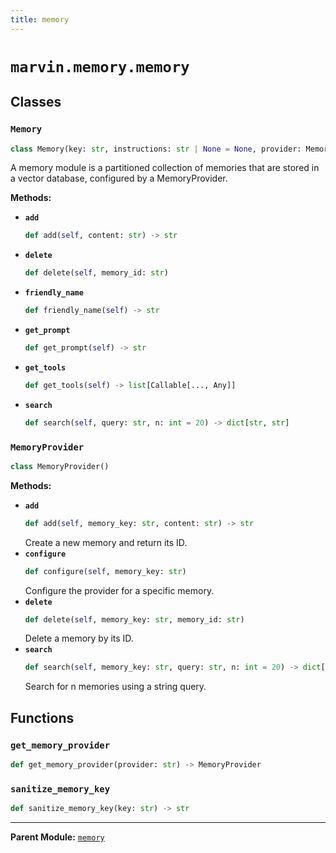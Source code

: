 ```yaml
---
title: memory
---
```


# `marvin.memory.memory`

## Classes

### `Memory`
```python
class Memory(key: str, instructions: str | None = None, provider: MemoryProvider = (lambda: marvin.defaults.memory_provider)(), auto_use: bool = False, prompt: str | Path = Path('memory.jinja'))
```
A memory module is a partitioned collection of memories that are stored in a
vector database, configured by a MemoryProvider.

**Methods:**

- **`add`**
  ```python
  def add(self, content: str) -> str
  ```
- **`delete`**
  ```python
  def delete(self, memory_id: str)
  ```
- **`friendly_name`**
  ```python
  def friendly_name(self) -> str
  ```
- **`get_prompt`**
  ```python
  def get_prompt(self) -> str
  ```
- **`get_tools`**
  ```python
  def get_tools(self) -> list[Callable[..., Any]]
  ```
- **`search`**
  ```python
  def search(self, query: str, n: int = 20) -> dict[str, str]
  ```

### `MemoryProvider`
```python
class MemoryProvider()
```

**Methods:**

- **`add`**
  ```python
  def add(self, memory_key: str, content: str) -> str
  ```
  Create a new memory and return its ID.
- **`configure`**
  ```python
  def configure(self, memory_key: str)
  ```
  Configure the provider for a specific memory.
- **`delete`**
  ```python
  def delete(self, memory_key: str, memory_id: str)
  ```
  Delete a memory by its ID.
- **`search`**
  ```python
  def search(self, memory_key: str, query: str, n: int = 20) -> dict[str, str]
  ```
  Search for n memories using a string query.

## Functions

### `get_memory_provider`
```python
def get_memory_provider(provider: str) -> MemoryProvider
```

### `sanitize_memory_key`
```python
def sanitize_memory_key(key: str) -> str
```

---

**Parent Module:** [`memory`](marvin-memory)
